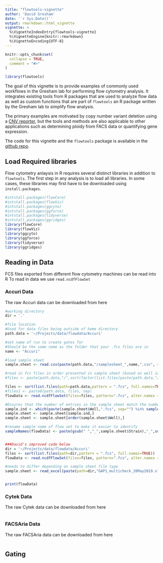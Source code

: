 ```yaml
---
title: "flowtools-vignette"
author: 'David Gresham'
date: '`r Sys.Date()`'
output: rmarkdown::html_vignette
vignette: >
  %\VignetteIndexEntry{flowtools-vignette}
  %\VignetteEngine{knitr::rmarkdown}
  %\VignetteEncoding{UTF-8}
---
```


```r
knitr::opts_chunk$set(
  collapse = TRUE,
  comment = "#>"
)
```

```r
library(flowtools)
```

The goal of this vignette is to provide examples of commonly used workflows in the Gresham lab for performing flow cytometry analysis.  It integrates existing tools from R packages that are used to analyze flow data as well as custom functions that are part of `flowtools` an R package written by the Gresham lab to simplify flow analysis.

The primary examples are motivated by copy number variant detetion using a [CNV reporter](https://journals.plos.org/plosbiology/article?id=10.1371/journal.pbio.3000069), but the tools and methods are also applicable to other applications such as determining ploidy from FACS data or quantifying gene expression.

The code for this vignette and the `flowtools` package is available in the [github repo](https://github.com/GreshamLab/flowtools).

## Load Required libraries

Flow cytometry anlaysis in R requires several distinct libraries in addition to `flowtools`.  The first step in any analysis is to load all libraries.  In some cases, these libraries may first have to be downloaded using `install.packages`.

```r
#intstall.packages(flowCore)
#intstall.packages(flowViz)
#intstall.packages(ggcyto)
#intstall.packages(ggforce)
#intstall.packages(tidyverse)
#intstall.packages(ggridges)
library(flowCore)
library(flowViz)
library(ggcyto)
library(ggforce)
library(tidyverse)
library(ggridges)
```

## Reading in Data

FCS files exported from different flow cytometry machines can be read into R
To read in data we use `read.ncdfFlowSet`

### Accuri Data
The raw Accuri data can be downloaded from here
```r
#working directory
dir = '.'

#file location
#Used for data files being outside of home directory
path.data = '~/Projects/data/flowdata/Accuri'

#set name of run to create gates for
#Should be the same name as the folder that your .fcs files are in
name <- "Accuri"

#load sample sheet
sample.sheet <- read.csv(paste(path.data,"/samplesheet_",name,".csv", sep=""))

#read in fcs files in order presented in sample sheet (based on well identifier)
#files <- paste(path.data,"/",sort(factor(list.files(paste(path.data,"/", sep=""),full.names=FALSE), levels = paste(sample.sheet$Well,".fcs",sep="" ), ordered=TRUE)),sep="")

files <- sort(list.files(path=path.data,pattern = ".fcs", full.names=TRUE))
#files1 <- paste0(path.data, files, sep)
flowData <- read.ncdfFlowSet(files=files, pattern=".fcs", alter.names = TRUE)

#Ensures that the number of entries in the sample sheet match the number of flowFrames in the flowSet
sample.ind <- which(paste(sample.sheet$Well,".fcs", sep="") %in% sampleNames(flowData))
sample.sheet <- sample.sheet[sample.ind,]
sample.sheet <- sample.sheet[order(sample.sheet$Well),]

#rename sample name of flow set to make it easier to identify
sampleNames(flowData) <- paste(gsub(" ","_",sample.sheet$Strain),"_",sub(" ","_",sample.sheet$Well), sep="")


###David's improved code below
dir = '~/Projects/data/flowdata/Accuri'
files <- sort(list.files(path=dir,pattern = ".fcs", full.names=TRUE))
flowData <- read.ncdfFlowSet(files=files, pattern=".fcs", alter.names = TRUE)

#needs to differ depending on sample sheet file type
sample.sheet <- read_excel(paste(path=dir,"GAP1_multicheck_20May2019.xlsx", sep="/"))


print(flowData)
```

### Cytek Data
The raw Cytek data can be downloaded from here
```r

```

### FACSAria Data
The raw FACSAria data can be downloaded from here
```r

```




## Gating
